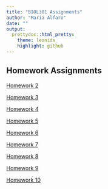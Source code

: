 ```yaml
---
title: "BIOL381 Assignments"
author: "Maria Alfaro"
date: ""
output:
  prettydoc::html_pretty:
    theme: leonids
    highlight: github
---
```



## Homework Assignments

[Homework 2](Homework2.html)

[Homework 3](Homework3.html)

[Homework 4](Homework4.html)

[Homework 5](Homework5.html)

[Homework 6](Homework6.html)

[Homework 7](Homework7.html)

[Homework 8](Homework8.html)

[Homework 9](Homework9.html)

[Homework 10](Homework10.html)
